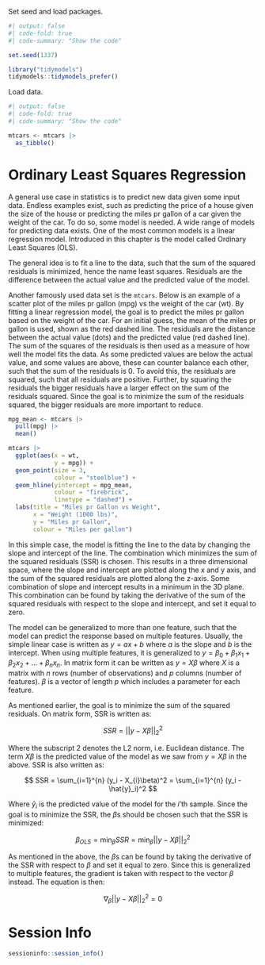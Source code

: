 Set seed and load packages.
```r
#| output: false
#| code-fold: true
#| code-summary: "Show the code"

set.seed(1337)

library("tidymodels")
tidymodels::tidymodels_prefer()
```

Load data.
```r
#| output: false
#| code-fold: true
#| code-summary: "Show the code"

mtcars <- mtcars |> 
  as_tibble()
```


# Ordinary Least Squares Regression {#sec-ols}

A general use case in statistics is to predict new data given some input data. Endless examples exist, such as predicting the price of a house given the size of the house or predicting the miles pr gallon of a car given the weight of the car. To do so, some model is needed. A wide range of models for predicting data exists. One of the most common models is a linear regression model. Introduced in this chapter is the model called Ordinary Least Squares (OLS).

The general idea is to fit a line to the data, such that the sum of the squared residuals is minimized, hence the name least squares. Residuals are the difference between the actual value and the predicted value of the model.

Another famously used data set is the `mtcars`. Below is an example of a scatter plot of the miles pr gallon (mpg) vs the weight of the car (wt). By fitting a linear regression model, the goal is to predict the miles pr gallon based on the weight of the car. For an initial guess, the mean of the miles pr gallon is used, shown as the red dashed line. The residuals are the distance between the actual value (dots) and the predicted value (red dashed line). The sum of the squares of the residuals is then used as a measure of how well the model fits the data. As some predicted values are below the actual value, and some values are above, these can counter balance each other, such that the sum of the residuals is 0. To avoid this, the residuals are squared, such that all residuals are positive. Further, by squaring the residuals the bigger residuals have a larger effect on the sum of the residuals squared. Since the goal is to minimize the sum of the residuals squared, the bigger residuals are more important to reduce.

```r
mpg_mean <- mtcars |> 
  pull(mpg) |> 
  mean()

mtcars |> 
  ggplot(aes(x = wt,
             y = mpg)) +
  geom_point(size = 3,
             colour = "steelblue") +
  geom_hline(yintercept = mpg_mean,
             colour = "firebrick",
             linetype = "dashed") +
  labs(title = "Miles pr Gallon vs Weight",
       x = "Weight (1000 lbs)",
       y = "Miles pr Gallon",
       colour = "Miles per gallon")
```

In this simple case, the model is fitting the line to the data by changing the slope and intercept of the line. The combination which minimizes the sum of the squared residuals (SSR) is chosen. This results in a three dimensional space, where the slope and intercept are plotted along the x and y axis, and the sum of the squared residuals are plotted along the z-axis. Some combination of slope and intercept results in a minimum in the 3D plane. This combination can be found by taking the derivative of the sum of the squared residuals with respect to the slope and intercept, and set it equal to zero.

The model can be generalized to more than one feature, such that the model can predict the response based on multiple features. Usually, the simple linear case is written as $y = ax + b$ where $a$ is the slope and $b$ is the intercept. When using multiple features, it is generalized to $y = \beta_0 + \beta_{1}x_1 + \beta_{2}x_2 + ... + \beta_{n}x_n$. In matrix form it can be written as $y = X\beta$ where $X$ is a matrix with $n$ rows (number of observations) and $p$ columns (number of features). $\beta$ is a vector of length $p$ which includes a parameter for each feature.

As mentioned earlier, the goal is to minimize the sum of the squared residuals. On matrix form, SSR is written as:

$$
SSR = ||y-X\beta||_{2}^{2}
$$

Where the subscript 2 denotes the L2 norm, i.e. Euclidean distance. The term $X\beta$ is the predicted value of the model as we saw from $y = X\beta$ in the above. SSR is also written as:

$$
SSR = \sum_{i=1}^{n} (y_i - X_{i}\beta)^2 =  \sum_{i=1}^{n} (y_i - \hat{y}_i)^2
$$

Where $\hat{y}_i$ is the predicted value of the model for the $i$'th sample. Since the goal is to minimize the SSR, the $\beta$s should be chosen such that the SSR is minimized:

$$
\beta_{OLS} = \min_{\beta} SSR = \min_{\beta} ||y-X\beta||_{2}^{2}
$$

As mentioned in the above, the $\beta$s can be found by taking the derivative of the SSR with respect to $\beta$ and set it equal to zero. Since this is generalized to multiple features, the gradient is taken with respect to the vector $\beta$ instead. The equation is then:

$$
\nabla_\beta||y-X\beta||_{2}^{2} = 0
$$

# Session Info

```r
sessioninfo::session_info()
```